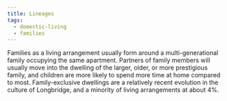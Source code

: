```yaml
---
title: Lineages
tags:
  - domestic-living
  - families
---
```

Families as a living arrangement usually form around a multi-generational
family occupying the same apartment. Partners of family members will usually
move into the dwelling of the larger, older, or more prestigious family, and
children are more likely to spend more time at home compared to most.
Family-exclusive dwellings are a relatively recent evolution in the culture of
Longbridge, and a minority of living arrangements at about 4%.
